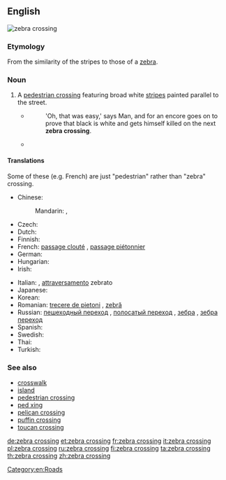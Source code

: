 ==English==
[[Image:Zebra crossing.jpg|thumb|zebra crossing]]
{{wikipedia}}

===Etymology===
From the similarity of the stripes to those of a [[zebra]].

===Noun===
{{en-noun|sg=[[zebra]] [[crossing]]}}

# {{UK}} A [[pedestrian crossing]] featuring broad white [[stripe]]s painted parallel to the street.
#* {{RQ:Adams Hitchhiker|6}}
#*: 'Oh, that was easy,' says Man, and for an encore goes on to prove that black is white and gets himself killed on the next '''zebra crossing'''.
#* {{quote-news
    | date = 2010-12-22
    | title = Beatles' Abbey Road '''zebra crossing''' given listed status
    | periodical = BBC News
    | url = http://www.bbc.co.uk/news/uk-england-london-12059385
    | passage = The Abbey Road '''zebra crossing''' in north London — made famous after appearing on a Beatles album cover — has been given Grade II listed status.
}}

====Translations====

Some of these (e.g. French) are just "pedestrian" rather than "zebra" crossing.

{{trans-top|pedestrian crossing featuring broad white stripes}}
* Chinese:
*: Mandarin: {{t-|cmn|斑馬線|sc=Hani}}, {{t-|cmn|斑马线|tr=bānmǎxiàn|sc=Hani}}
* Czech: {{t+|cs|zebra|f}}
* Dutch: {{t+|nl|zebrapad|n}}
* Finnish: {{t+|fi|suojatie}}
* French: [[passage clouté]] {{m}}, [[passage piétonnier]] {{m}}
* German: {{t+|de|Zebrastreifen|m}}
* Hungarian: {{t+|hu|zebra}}
* Irish: {{t|ga|trasrian síogach|m}}
{{trans-mid}}
* Italian: {{t-|it|strisce pedonali|f}}, [[attraversamento]] zebrato {{m}}
* Japanese: {{t|ja|横断歩道|tr=ōdan hodō|sc=Jpan}}
* Korean: {{t|ko|횡단보도|tr=hoengdanbodo|sc=Kore}}
* Romanian: [[trecere de pietoni]] {{f}}, [[zebră]] {{f}}
* Russian: [[пешеходный переход]] {{m}}, [[полосатый переход]] {{m}}, [[зебра]] {{f}}, [[зебра переход]] {{m}}
* Spanish: {{t|es|paso de cebra|m}}
* Swedish: {{t|sv|övergångsställe}}
* Thai: {{t|th|ทางม้าลาย|sc=Thai}}
* Turkish: {{t|tr|yaya geçidi}}
{{trans-bottom}}

===See also===
* [[crosswalk]]
* [[island]]
* [[pedestrian crossing]]
* [[ped xing]]
* [[pelican crossing]]
* [[puffin crossing]]
* [[toucan crossing]]

[[Category:en:Roads]]

[[de:zebra crossing]]
[[et:zebra crossing]]
[[fr:zebra crossing]]
[[it:zebra crossing]]
[[pl:zebra crossing]]
[[ru:zebra crossing]]
[[fi:zebra crossing]]
[[ta:zebra crossing]]
[[th:zebra crossing]]
[[zh:zebra crossing]]